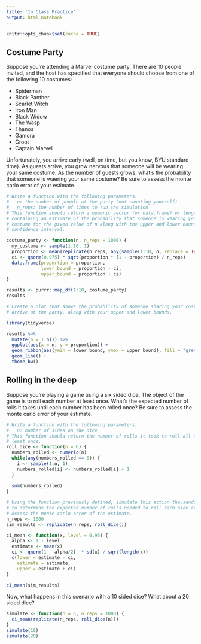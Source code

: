 ```yaml
---
title: 'In Class Practice'
output: html_notebook
---
```


```r
knitr::opts_chunk$set(cache = TRUE)
```

## Costume Party
Suppose you're attending a Marvel costume party. There are 10 people invited, and
the host has specified that everyone should choose from one of the following 10 
costumes:

* Spiderman
* Black Panther
* Scarlet Witch
* Iron Man
* Black Widow
* The Wasp
* Thanos
* Gamora
* Groot
* Captain Marvel

Unfortunately, you arrive early (well, on time, but you know, BYU standard time).
As guests arrive, you grow nervous that someone will be wearing your same costume.
As the number of guests grows, what's the probability that someone is waering your
same costume? Be sure to assess the monte carlo error of your estimate.

```r
# Write a function with the following parameters:
#   n: the number of people at the party (not counting yourself)
#   n_reps: the number of times to run the simulation
# This function should return a numeric vector (or data.frame) of length 3 
# containing an estimate of the probability that someone is wearing your same 
# costume for the given value of n along with the upper and lower bounds of your 
# confidence interval.

costume_party <- function(n, n_reps = 1000) {
  my_costume <- sample(1:10, 1)
  proportion <- mean(replicate(n_reps, any(sample(1:10, n, replace = TRUE) == my_costume)))
  ci <- qnorm(0.975) * sqrt(proportion * (1 - proportion) / n_reps)
  data.frame(proportion = proportion, 
             lower_bound = proportion - ci,
             upper_bound = proportion + ci)
}
```


```r
results <- purrr::map_df(1:10, costume_party)
results
```


```r
# Create a plot that shows the probability of someone sharing your costume as guests
# arrive at the party, along with your upper and lower bounds.

library(tidyverse)

results %>% 
  mutate(n = 1:n()) %>% 
  ggplot(aes(x = n, y = proportion)) +
  geom_ribbon(aes(ymin = lower_bound, ymax = upper_bound), fill = "grey70", alpha = .5) +
  geom_line() +
  theme_bw()
```

## Rolling in the deep
Suppose you're playing a game using a six sided dice. The object of the game is 
to roll each number at least once. What's the expected number of rolls it takes
until each number has been rolled once? Be sure to assess the monte carlo error 
of your estimate.

```r
# Write a function with the following parameters:
#   n: number of sides on the dice
# This function should return the number of rolls it took to roll all n sides at
# least once.
roll_dice <- function(n = 6) {
  numbers_rolled <- numeric(n)
  while(any(numbers_rolled == 0)) {
    i <- sample(1:n, 1)
    numbers_rolled[i] <- numbers_rolled[i] + 1
  }
  
  sum(numbers_rolled)
}

# Using the function previously defined, simulate this action thousands of times
# to determine the expected number of rolls needed to roll each side at least once.
# Assess the monte carlo error of the estimate.
n_reps <- 1000
sim_results <- replicate(n_reps, roll_dice())

ci_mean <- function(x, level = 0.95) {
  alpha <- 1 - level
  estimate <- mean(x)
  ci <- qnorm(1 - alpha/2)  * sd(x) / sqrt(length(x))
  c(lower = estimate - ci,
    estimate = estimate,
    upper = estimate + ci)
}

ci_mean(sim_results)
```

Now, what happens in this scenario with a 10 sided dice? What about a 20 sided 
dice?

```r
simulate <- function(n = 6, n_reps = 1000) {
  ci_mean(replicate(n_reps, roll_dice(n)))
}
simulate(10)
simulate(20)
```

